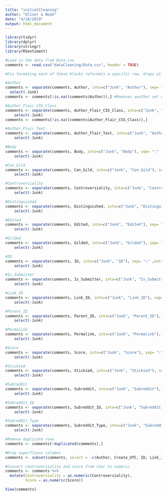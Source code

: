 ```yaml
---
title: "initialCleaning"
author: "Oliver & Noah"
date: "4/18/2019"
output: html_document
---
```



```r
library(tidyr)
library(dplyr)
library(stringr)
library(RSentiment)
```

```r
#Load in the data from Data.csv
comments <- read.csv("dataCleaning/Data.csv", header = TRUE)
```

```r
#Fix formating each of these blocks reformats a specific row, drops all unnecsary information, and removes rows with problematic formatting if necessary.

#Author
comments <- separate(comments, Author, into=c("Junk", "Author"), sep= ":" ,extra = "merge") %>%
  select(-Junk)
comments <- comments[!is.na((comments$Author)),] #Removes another set of slightly malformated rows.

#Author_Flair_CSS_Class
comments <- separate(comments, Author_Flair_CSS_Class, into=c("Junk", "Author_Flair_CSS_Class"), sep= ":" ,extra = "merge") %>%
    select(-Junk)
comments <- comments[!is.na((comments$Author_Flair_CSS_Class)),]

#Author_Flair_Text
comments <- separate(comments, Author_Flair_Text, into=c("Junk", "Author_Flair_Text"), sep= ":" ,extra = "merge") %>%
    select(-Junk)

#Body
comments <- separate(comments, Body, into=c("Junk", "Body"), sep= ":" ,extra = "merge") %>%
    select(-Junk)

#Can_Gild
comments <- separate(comments, Can_Gild, into=c("Junk", "Can_Gild"), sep= ":" ,extra = "merge") %>%
    select(-Junk)

#Controversiality
comments <- separate(comments, Controversiality, into=c("Junk", "Controversiality"), sep= ":" ,extra = "merge") %>%
    select(-Junk)

#Distinguished
comments <- separate(comments, Distinguished, into=c("Junk", "Distinguished"), sep= ":" ,extra = "merge") %>%
    select(-Junk)

#Edited
comments <- separate(comments, Edited, into=c("Junk", "Edited"), sep= ":" ,extra = "merge") %>%
    select(-Junk)

#Gilded
comments <- separate(comments, Gilded, into=c("Junk", "Gilded"), sep= ":" ,extra = "merge") %>%
    select(-Junk)

#ID
comments <- separate(comments, ID, into=c("Junk", "ID"), sep= ":" ,extra = "merge") %>%
    select(-Junk)

#Is_Submitter
comments <- separate(comments, Is_Submitter, into=c("Junk", "Is_Submitter"), sep= ":" ,extra = "merge") %>%
    select(-Junk)

#Link_ID
comments <- separate(comments, Link_ID, into=c("Junk", "Link_ID"), sep= ":" ,extra = "merge") %>%
    select(-Junk)

#Parent_ID
comments <- separate(comments, Parent_ID, into=c("Junk", "Parent_ID"), sep= ":" ,extra = "merge") %>%
    select(-Junk)

#Permalink
comments <- separate(comments, Permalink, into=c("Junk", "Permalink"), sep= ":" ,extra = "merge") %>%
    select(-Junk)

#Score
comments <- separate(comments, Score, into=c("Junk", "Score"), sep= ":" ,extra = "merge") %>%
    select(-Junk)

#Stickied
comments <- separate(comments, Stickied, into=c("Junk", "Stickied"), sep= ":" ,extra = "merge") %>%
    select(-Junk)

#Subreddit
comments <- separate(comments, Subreddit, into=c("Junk", "Subreddit"), sep= ":" ,extra = "merge") %>%
    select(-Junk)

#Subreddit_ID
comments <- separate(comments, Subreddit_ID, into=c("Junk", "Subreddit_ID"), sep= ":" ,extra = "merge") %>%
    select(-Junk)

#Subreddit_Type
comments <- separate(comments, Subreddit_Type, into=c("Junk", "Subreddit_Type"), sep= ":" ,extra = "merge") %>%
    select(-Junk)
```

```r
#Remove duplicate rows
comments <- comments[!duplicated(comments),]

#Drop superfluous columns
comments <- subset(comments, select = -c(Author, Create_UTC, ID, Link_ID, Parent_ID, Permalink, Subreddit_ID))

#Convert controversiality and score from char to numeric
comments <- comments %>% 
  mutate(Controversiality = as.numeric(Controversiality),
         Score = as.numeric(Score))
```

```r
View(comments)
```
